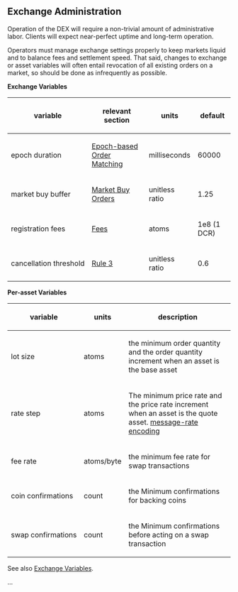 ==Exchange Administration==

Operation of the DEX will require a non-trivial amount of administrative labor.
Clients will expect near-perfect uptime and long-term operation.

Operators must manage exchange settings properly to keep markets liquid and to
balance fees and settlement speed.
That said, changes to exchange or asset variables will often entail revocation
of all existing orders on a market, so should be done as infrequently as
possible.

'''Exchange Variables'''

{|
! variable !! relevant section !! units || default
|-
| epoch&nbsp;duration || [[fundamentals.mediawiki/#Epochbased_Order_Matching|Epoch-based Order Matching]] || milliseconds || 60000
|-
| market&nbsp;buy&nbsp;buffer || [[orders.mediawiki/#Market_Buy_Orders|Market Buy Orders]] || unitless ratio || 1.25
|-
| registration&nbsp;fees || [[fundamentals.mediawiki/#Fees|Fees]] || atoms || 1e8 (1 DCR)
|-
| cancellation&nbsp;threshold || [[community.mediawiki/#Rule_3_An_accounts_cancellation_ratio_must_remain_below_the_threshold|Rule 3]] || unitless ratio || 0.6
|}

'''Per-asset Variables'''

{|
! variable !! units !! description
|-
| lot&nbsp;size  || atoms ||  the minimum order quantity and the order quantity increment when an asset is the base asset
|-
| rate&nbsp;step || atoms || The minimum price rate and the price rate increment when an asset is the quote asset. [[orders.mediawiki/#Rate_Encoding|message-rate encoding]]
|-
| fee&nbsp;rate  || atoms/byte || the minimum fee rate for swap transactions
|-
| coin&nbsp;confirmations|| count || the Minimum confirmations for backing coins
|-
| swap&nbsp;confirmations|| count || the Minimum confirmations before acting on a swap transaction
|}

See also [[fundamentals.mediawiki/#Exchange_Variables|Exchange Variables]].

...
